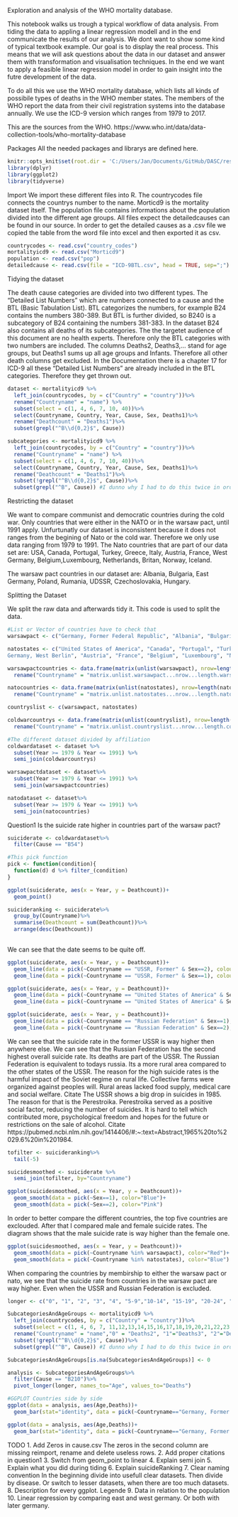 Exploration and analysis of the WHO mortality database.

This notebook walks us trough a typical workflow of data analysis. From tiding the data to appling a linear regression modell and in the end communicate the results of our analysis.
We dont want to show some kind of typical textbook example. Our goal is to display the real process. This means that we will ask questions about the data in our dataset and answer them with transformation and visualisation techniques. 
In the end we want to apply a feasible linear regression model in order to gain insight into the futre development of the data.

To do all this we use the WHO mortality database, which lists all kinds of possibile types of deaths in the WHO member states.
The members of the WHO report the data from their civil registration systems into the database annually. We use the ICD-9 version which ranges from 1979 to 2017.

This are the sources from the WHO.
https://www.who.int/data/data-collection-tools/who-mortality-database

Packages
All the needed packages and librarys are defined here.
```r
knitr::opts_knit$set(root.dir = 'C:/Users/Jan/Documents/GitHub/DASC/resources')
library(dplyr)
library(ggplot2)
library(tidyverse)
```

Import
We import these different files into R. The countrycodes file connects the countrys number to the name. Morticd9 is the mortality dataset itself. The population file contains informations about the population divided into the different age groups. All files expect the detailedcauses can be found in our source. In order to get the detailed causes as a .csv file we copied the table from the word file into excel and then exported it as csv.

```r
countrycodes <- read.csv("country_codes")
mortalityicd9 <- read.csv("Morticd9")
population <- read.csv("pop")
detailedcause <- read.csv(file = "ICD-9BTL.csv", head = TRUE, sep=";")
```

Tidying the dataset

The death cause categories are divided into two different types. The "Detailed List Numbers" which are numbers connected to a cause and the BTL (Basic Tabulation List). BTL categorizes the numbers, for example B24 contains the numbers 380-389. But BTL is further divided, so B240 is a subcategory of B24 containing the numbers 381-383.
In the dataset B24 also contains all deaths of its subcategories. The the targetet audience of this document are no health experts. Therefore only the BTL categories with two numbers are included.
The columns Deaths2, Deaths3,... stand for age groups, but Deaths1 sums up all age groups and Infants.
Therefore all other death columns get excluded.
In the Documentation there is a chapter 17 for ICD-9 all these "Detailed List Numbers" are already included in the BTL categories. Therefore they get thrown out.

```r
dataset <- mortalityicd9 %>%
  left_join(countrycodes, by = c("Country" = "country"))%>%
  rename("Countryname" = "name") %>%
  subset(select = c(1, 4, 6, 7, 10, 40))%>%
  select(Countryname, Country, Year, Cause, Sex, Deaths1)%>%
  rename("Deathcount" = "Deaths1")%>%
  subset(grepl("^B\\d{0,2}$", Cause))

subcategories <- mortalityicd9 %>%
  left_join(countrycodes, by = c("Country" = "country"))%>%
  rename("Countryname" = "name") %>%
  subset(select = c(1, 4, 6, 7, 10, 40))%>%
  select(Countryname, Country, Year, Cause, Sex, Deaths1)%>%
  rename("Deathcount" = "Deaths1")%>%
  subset(!grepl("^B\\d{0,2}$", Cause))%>%
  subset(grepl("^B", Cause)) #I dunno why I had to do this twice in order to eliminate numbers
```

Restricting the dataset

We want to compare communist and democratic countries during the cold war. Only countries that were either in the NATO or in the warsaw pact, until 1991 apply. Unfurtunatly our dataset is inconsistent because it does not ranges from the begining of Nato or the cold war. Therefore we only use data ranging from 1979 to 1991. 
The Nato countries that are part of our data set are:
USA, Canada, Portugal, Turkey, Greece, Italy, Austria, France, West Germany, Belgium,Luxembourg, Netherlands, Britan, Norway, Iceland. 

The warsaw pact countries in our dataset are:
Albania, Bulgaria, East Germany, Poland, Rumania, UDSSR, Czechoslovakia, Hungary.

Splitting the Dataset

We split the raw data and afterwards tidy it. This code is used to split the data.
```r
#List or Vector of countries have to check that
warsawpact <- c("Germany, Former Federal Republic", "Albania", "Bulgaria", "Poland", "Romania", "USSR, Former","Czechoslovakia, Former", "Hungary", "Russian Federation")

natostates <- c("United States of America", "Canada", "Portugal", "Turkey", "Greece", "Germany, Former Democratic Republic", "Germany, Former Federal Republic", "	
Germany, West Berlin", "Austria", "France", "Belgium", "Luxembourg", "Netherlands", "United Kingdom", "Norway", "Iceland")

warsawpactcountries <- data.frame(matrix(unlist(warsawpact), nrow=length(warsawpact), byrow=T))%>%
  rename("Countryname" = "matrix.unlist.warsawpact...nrow...length.warsawpact...byrow...T.")

natocountries <- data.frame(matrix(unlist(natostates), nrow=length(natostates), byrow=T))%>%
  rename("Countryname" = "matrix.unlist.natostates...nrow...length.natostates...byrow...T.")

countryslist <- c(warsawpact, natostates)

coldwarcountrys <- data.frame(matrix(unlist(countryslist), nrow=length(countryslist), byrow=T))%>%
  rename("Countryname" = "matrix.unlist.countryslist...nrow...length.countryslist...byrow...T.")

#The different dataset divided by affiliation
coldwardataset <- dataset %>%
  subset(Year >= 1979 & Year <= 1991) %>%
  semi_join(coldwarcountrys)

warsawpactdataset <- dataset%>% 
  subset(Year >= 1979 & Year <= 1991) %>%
  semi_join(warsawpactcountries)

natodataset <- dataset%>% 
  subset(Year >= 1979 & Year <= 1991) %>%
  semi_join(natocountries)

```


Question1
Is the suicide rate higher in countries part of the warsaw pact?
```r
suiciderate <- coldwardataset%>%
  filter(Cause == "B54")

#This pick function
pick <- function(condition){
  function(d) d %>% filter_(condition)
}

ggplot(suiciderate, aes(x = Year, y = Deathcount))+
  geom_point()

suicideranking <- suiciderate%>%
  group_by(Countryname)%>%
  summarise(Deathcount = sum(Deathcount))%>%
  arrange(desc(Deathcount))
  
```
We can see that the date seems to be quite off.  
```r
ggplot(suiciderate, aes(x = Year, y = Deathcount))+
  geom_line(data = pick(~Countryname == "USSR, Former" & Sex==2), colour = "pink")+
  geom_line(data = pick(~Countryname == "USSR, Former" & Sex==1), colour = "blue")

ggplot(suiciderate, aes(x = Year, y = Deathcount))+
  geom_line(data = pick(~Countryname == "United States of America" & Sex==1), colour = "blue")+
  geom_line(data = pick(~Countryname == "United States of America" & Sex==2), colour = "pink")

ggplot(suiciderate, aes(x = Year, y = Deathcount))+
  geom_line(data = pick(~Countryname == "Russian Federation" & Sex==1), colour = "blue")+
  geom_line(data = pick(~Countryname == "Russian Federation" & Sex==2), colour = "pink")
```
We can see that the suicide rate in the former USSR is way higher then anywhere else. 
We can see that the Russian Federation has the second highest overall suicide rate.
Its deaths are part of the USSR. The Russian Federation is equivalent to todays russia. 
Its a more rural area compared to the other states of the USSR.
The reason for the high suicide rates is the harmful impact of the Soviet regime on rural life. 
Collective farms were organized against peoples will. Rural areas lacked food supply, medical care and social welfare. 
Citate
The USSR shows a big drop in suicides in 1985. The reason for that is the Perestroika. 
Perestroika served as a positive social factor, reducing the number of suicides. It is hard to tell which
contributed more, psychological freedom and hopes
for the future or restrictions on the sale of alcohol. 
Citate
https://pubmed.ncbi.nlm.nih.gov/1414406/#:~:text=Abstract,1965%20to%2029.6%20in%201984.

```r
tofilter <- suicideranking%>%
  tail(-5)

suicidesmoothed <- suiciderate %>%
  semi_join(tofilter, by="Countryname")

ggplot(suicidesmoothed, aes(x = Year, y = Deathcount))+
  geom_smooth(data = pick(~Sex==1), color="Blue")+
  geom_smooth(data = pick(~Sex==2), color="Pink")
```
In order to better compare the different countries, the top five countries are exclouded.
After that I compared male and female suicide rates. The diagram shows that the male suicide rate is way
higher than the female one.


```r
ggplot(suicidesmoothed, aes(x = Year, y = Deathcount))+
  geom_smooth(data = pick(~Countryname %in% warsawpact), color="Red")+
  geom_smooth(data = pick(~Countryname %in% natostates), color="Blue")
```
When comparing the countries by membirship to either the warsaw pact or nato, 
we see that the suicide rate from countries in the warsaw pact are way higher. 
Even when the USSR and Russian Federation is excluded.

```r
longer <- c("0", "1", "2", "3", "4", "5-9","10-14", "15-19", "20-24", "25-29", "30-34", "35-39", "40-44", "45-49", "50-54", "55-59", "60-64", "65-69", "70-74", "75-79", "80-84", "85-89", "90-94", "95+", "unspecified")

SubcategoriesAndAgeGroups <- mortalityicd9 %>%
  left_join(countrycodes, by = c("Country" = "country"))%>%
  subset(select = c(1, 4, 6, 7, 11,12,13,14,15,16,17,18,19,20,21,22,23,24,25,26,27,28,29,30,31,32,33,34,35, 40))%>%
  rename("Countryname" = "name","0" = "Deaths2", "1"="Deaths3", "2"="Deaths4", "3"="Deaths5", "4"="Deaths6","5-9"="Deaths7","10-14"="Deaths8", "15-19"="Deaths9", "20-24"="Deaths10", "25-29"="Deaths11", "30-34"="Deaths12", "35-39"="Deaths13", "40-44"="Deaths14", "45-49"="Deaths15", "50-54"="Deaths16", "55-59"="Deaths17", "60-64"="Deaths18", "65-69"="Deaths19", "70-74"="Deaths20", "75-79"="Deaths21", "80-84"="Deaths22", "85-89"="Deaths23", "90-94"="Deaths24", "95+"="Deaths25", "unspecified"="Deaths26") %>%
  subset(!grepl("^B\\d{0,2}$", Cause))%>%
  subset(grepl("^B", Cause)) #I dunno why I had to do this twice in order to eliminate numbers

SubcategoriesAndAgeGroups[is.na(SubcategoriesAndAgeGroups)] <- 0

analysis <- SubcategoriesAndAgeGroups%>%
  filter(Cause == "B210")%>%
  pivot_longer(longer, names_to="Age", values_to="Deaths")

#GGPLOT Countries side by side
ggplot(data = analysis, aes(Age,Deaths))+
  geom_bar(stat="identity", data = pick(~Countryname=="Germany, Former Democratic Republic"), color="Red")

ggplot(data = analysis, aes(Age,Deaths))+
  geom_bar(stat="identity", data = pick(~Countryname=="Germany, Former Federal Republic"), color="Blue")
```

TODO
1. Add Zeros in cause.csv
  The zeros in the second column are missing reimport, rename and delete useless rows.
2. Add proper citations in question1
3. Switch from geom_point to linear
4. Explain semi join
5. Explain what you did during tiding
6. Explain suicideRanking
7. Clear naming convention 
   In the beginning divide into usefull clear datasets. Then divide by disease.
   Or switch to lesser datasets, when there are too much datasets. 
8. Description for every ggplot. Legende
9. Data in relation to the population
10. Linear regression by comparing east and west germany. Or both with later germany.

